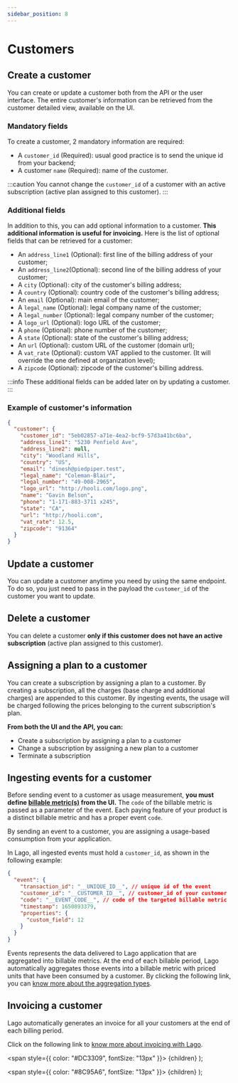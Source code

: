 ```yaml
---
sidebar_position: 8
---
```


# Customers

## Create a customer
You can create or update a customer both from the API or the user interface. The entire customer's information can be retrieved from the customer detailed view, available on the UI.

### Mandatory fields
To create a customer, 2 mandatory information are required:
- A `customer_id` <Required>(Required)</Required>: usual good practice is to send the unique id from your backend;
- A customer `name` <Required>(Required)</Required>: name of the customer.

:::caution
You cannot change the `customer_id` of a customer with an active subscription (active plan assigned to this customer).
:::

### Additional fields
In addition to this, you can add optional information to a customer. **This additional information is useful for invoicing.** Here is the list of optional fields that can be retrieved for a customer:
- An `address_line1` <Optional>(Optional)</Optional>: first line of the billing address of your customer;
- An `address_line2`<Optional>(Optional)</Optional>: second line of the billing address of your customer;
- A `city` <Optional>(Optional)</Optional>: city of the customer's billing address;
- A `country` <Optional>(Optional)</Optional>: country code of the customer's billing address;
- An `email` <Optional>(Optional)</Optional>: main email of the customer;
- A `legal_name` <Optional>(Optional)</Optional>: legal company name of the customer;
- A `legal_number` <Optional>(Optional)</Optional>: legal company number of the customer;
- A `logo_url` <Optional>(Optional)</Optional>: logo URL of the customer;
- A `phone` <Optional>(Optional)</Optional>: phone number of the customer;
- A `state` <Optional>(Optional)</Optional>: state of the customer's billing address;
- An `url` <Optional>(Optional)</Optional>: custom URL of the customer (domain url);
- A `vat_rate` <Optional>(Optional)</Optional>: custom VAT applied to the customer. (It will override the one defined at organization level);
- A `zipcode` <Optional>(Optional)</Optional>: zipcode of the customer's billing address.

:::info
These additional fields can be added later on by updating a customer.
:::

### Example of customer's information
```json title="Customer's information example"
{
  "customer": {
    "customer_id": "5eb02857-a71e-4ea2-bcf9-57d3a41bc6ba",
    "address_line1": "5230 Penfield Ave",
    "address_line2": null,
    "city": "Woodland Hills",
    "country": "US",
    "email": "dinesh@piedpiper.test",
    "legal_name": "Coleman-Blair",
    "legal_number": "49-008-2965",
    "logo_url": "http://hooli.com/logo.png",
    "name": "Gavin Belson",
    "phone": "1-171-883-3711 x245",
    "state": "CA",
    "url": "http://hooli.com",
    "vat_rate": 12.5,
    "zipcode": "91364"
  }
}
```

## Update a customer
You can update a customer anytime you need by using the same endpoint. To do so, you just need to pass in the payload the `customer_id` of the customer you want to update.

## Delete a customer
You can delete a customer **only if this customer does not have an active subscription** (active plan assigned to this customer).

## Assigning a plan to a customer
You can create a subscription by assigning a plan to a customer. By creating a subscription, all the charges (base charge and additional charges) are appended to this customer. By ingesting events, the usage will be charged following the prices belonging to the current subscription's plan.

**From both the UI and the API, you can:**
- Create a subscription by assigning a plan to a customer
- Change a subscription by assigning a new plan to a customer
- Terminate a subscription

## Ingesting events for a customer
Before sending event to a customer as usage measurement, **you must define [billable metric(s)](./billable-metrics/overview) from the UI.** The `code` of the billable metric is passed as a parameter of the event. Each paying feature of your product is a distinct billable metric and has a proper event `code`.

By sending an event to a customer, you are assigning a usage-based consumption from your application.

In Lago, all ingested events must hold a `customer_id`, as shown in the following example:

```json title="Event example"
{
  "event": {
    "transaction_id": "__UNIQUE_ID__", // unique id of the event
    "customer_id": "__CUSTOMER_ID__", // customer_id of your customer
    "code": "__EVENT_CODE__", // code of the targeted billable metric
    "timestamp": 1650893379,
    "properties": {
      "custom_field": 12
    }
  }
}
```
Events represents the data delivered to Lago application that are aggregated into billable metrics. At the end of each billable period, Lago automatically aggregates those events into a billable metric with priced units that have been consumed by a customer. By clicking the following link, you can [know more about the aggregation types](./billable-metrics/aggregation-types).

## Invoicing a customer
Lago automatically generates an invoice for all your customers at the end of each billing period.

Click on the following link to [know more about invoicing with Lago](./invoicing/overview).


  <span
    style={{
      color: "#DC3309",
      fontSize: "13px"
    }}>
    {children}
  </span>
);

  <span
    style={{
      color: "#8C95A6",
      fontSize: "13px"
    }}>
    {children}
  </span>
);